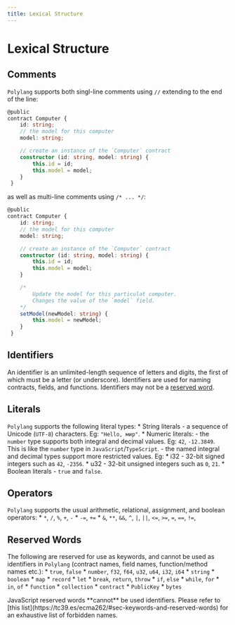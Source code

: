 ```yaml
---
title: Lexical Structure
---
```



# Lexical Structure

## Comments

`Polylang` supports both singl-line comments using `//` extending to the end of the line:

```typescript
@public
contract Computer {
    id: string;
    // the model for this computer
    model: string;

    // create an instance of the `Computer` contract
    constructor (id: string, model: string) {
        this.id = id;
        this.model = model;
    }
 }
```

as well as multi-line comments using `/* ... */`:

```typescript
@public
contract Computer {
    id: string;
    // the model for this computer
    model: string;

    // create an instance of the `Computer` contract
    constructor (id: string, model: string) {
        this.id = id;
        this.model = model;
    }

    /*
        Update the model for this particulat computer.
        Changes the value of the `model` field.
    */
    setModel(newModel: string) {
        this.model = newModel;
    }
 }
```

## Identifiers

An identifier is an unlimited-length sequence of letters and digits, the first of which must be a letter (or underscore). Identifiers are used for naming contracts, fields, and functions.
Identifiers may not be a [reserved word](#reserved-words).

## Literals

`Polylang` supports the following literal types:
    * String literals - a sequence of Unicode (`UTF-8`) characters. Eg: `"Hello, мир"`.
    * Numeric literals:
       - the `number` type supports both integral and decimal values. Eg: `42`, `-12.3849`. This is like the `number` type in `JavaScript`/`TypeScript`.
       - the named integral and decimal types support more restricted values. Eg:
        * i32 - 32-bit signed integers such as `42`, `-2356`.
        * u32 - 32-bit unsigned integers such as `0`, `21`.
    * Boolean literals - `true` and `false`.

## Operators

`Polylang` supports the usual arithmetic, relational, assignment, and boolean operators:
    * `*`, `/`, `%`, `+`, `-`
    * `-=`, `+=`
    * `&`, `**`, `&&`, `^`, `|`, `||`, `<=`, `>=`, `=`, `==`, `!=`, 

## Reserved Words

The following are reserved for use as keywords, and cannot be used as identifiers in `Polylang` (contract names, field names, function/method names etc.):
    * `true`, `false`
    * `number`, `f32`, `f64`, `u32`, `u64`, `i32`, `i64`
    * `string`
    * `boolean`
    * `map`
    * `record`
    * `let`
    * `break`, `return`, `throw`
    * `if`, `else`
    * `while`, `for`
    * `in`, `of`
    * `function`
    * `collection`
    * `contract`
    * `PublicKey`
    * `bytes`

<Callout type="warning" emoji="⚠️">
  JavaScript reserved words **cannot** be used identifiers. Please refer to [this list](https://tc39.es/ecma262/#sec-keywords-and-reserved-words) for an exhaustive list of forbidden names. 
</Callout>

